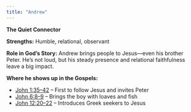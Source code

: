 ```yaml
---
title: "Andrew"
---
```

**The Quiet Connector**

**Strengths:** Humble, relational, observant

**Role in God’s Story:** Andrew brings people to Jesus—even his brother Peter. He’s not loud, but his steady presence and relational faithfulness leave a big impact.

**Where he shows up in the Gospels:**

* [John 1:35–42](https://www.biblegateway.com/passage/?search=John+1%3A35-42&version=NIV) – First to follow Jesus and invites Peter
* [John 6:8–9](https://www.biblegateway.com/passage/?search=John+6%3A8-9&version=NIV) – Brings the boy with loaves and fish
* [John 12:20–22](https://www.biblegateway.com/passage/?search=John+12%3A20-22&version=NIV) – Introduces Greek seekers to Jesus
